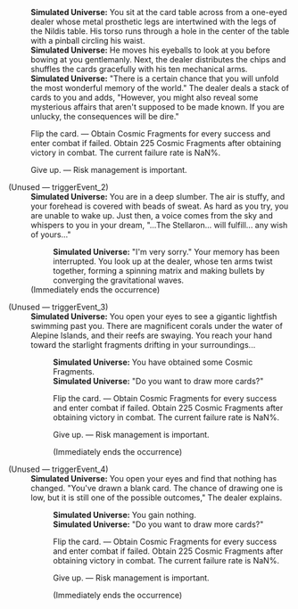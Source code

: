 {{Dialogue Start}}
:'''Simulated Universe:''' You sit at the card table across from a one-eyed dealer whose metal prosthetic legs are intertwined with the legs of the Nildis table. His torso runs through a hole in the center of the table with a pinball circling his waist.
:'''Simulated Universe:''' He moves his eyeballs to look at you before bowing at you gentlemanly. Next, the dealer distributes the chips and shuffles the cards gracefully with his ten mechanical arms.
:'''Simulated Universe:''' "There is a certain chance that you will unfold the most wonderful memory of the world." The dealer deals a stack of cards to you and adds, "However, you might also reveal some mysterious affairs that aren't supposed to be made known. If you are unlucky, the consequences will be dire."
:{{DIcon|Star}} Flip the card. &mdash; Obtain Cosmic Fragments for every success and enter combat if failed. Obtain 225 Cosmic Fragments after obtaining victory in combat. The current failure rate is NaN%.
:{{DIcon|Star}} Give up. &mdash; Risk management is important.


;(Unused &mdash; triggerEvent_2)
:'''Simulated Universe:''' You are in a deep slumber. The air is stuffy, and your forehead is covered with beads of sweat. As hard as you try, you are unable to wake up. Just then, a voice comes from the sky and whispers to you in your dream, "...The Stellaron... will fulfill... any wish of yours..."
::'''Simulated Universe:''' "I'm very sorry." Your memory has been interrupted. You look up at the dealer, whose ten arms twist together, forming a spinning matrix and making bullets by converging the gravitational waves.
:;(Immediately ends the occurrence)

;(Unused &mdash; triggerEvent_3)
:'''Simulated Universe:''' You open your eyes to see a gigantic lightfish swimming past you. There are magnificent corals under the water of Alepine Islands, and their reefs are swaying. You reach your hand toward the starlight fragments drifting in your surroundings...
::'''Simulated Universe:''' You have obtained some Cosmic Fragments.
::'''Simulated Universe:''' "Do you want to draw more cards?"
::{{DIcon|Star}} Flip the card. &mdash; Obtain Cosmic Fragments for every success and enter combat if failed. Obtain 225 Cosmic Fragments after obtaining victory in combat. The current failure rate is NaN%.
::{{DIcon|Star}} Give up. &mdash; Risk management is important.
::;(Immediately ends the occurrence)

;(Unused &mdash; triggerEvent_4)
:'''Simulated Universe:''' You open your eyes and find that nothing has changed. "You've drawn a blank card. The chance of drawing one is low, but it is still one of the possible outcomes," The dealer explains.
::'''Simulated Universe:''' You gain nothing.
::'''Simulated Universe:''' "Do you want to draw more cards?"
::{{DIcon|Star}} Flip the card. &mdash; Obtain Cosmic Fragments for every success and enter combat if failed. Obtain 225 Cosmic Fragments after obtaining victory in combat. The current failure rate is NaN%.
::{{DIcon|Star}} Give up. &mdash; Risk management is important.
::;(Immediately ends the occurrence)
{{Dialogue End}}
